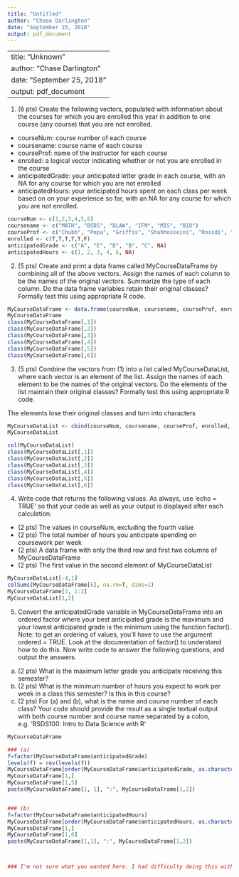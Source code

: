 ---
title: "Untitled"
author: "Chase Darlington"
date: "September 25, 2018"
output: pdf_document
---


---
title: "Unknown"
author: "Chase Darlington"
date: "September 25, 2018"
output: pdf_document
---

1. (6 pts) Create the following vectors, populated with information about the courses for which you are
enrolled this year in addition to one course (any course) that you are not enrolled.
 - courseNum: course number of each course
 - coursename: course name of each course
 - courseProf: name of the instructor for each course
 - enrolled: a logical vector indicating whether or not you are enrolled in the course
 - anticipatedGrade: your anticipated letter grade in each course, with an NA for any course for
   which you are not enrolled
 - anticipatedHours: your anticipated hours spent on each class per week based on on your experience
   so far, with an NA for any course for which you are not enrolled.
   
   
```{r, echo = T}
courseNum <- c(1,2,3,4,5,6)
coursename <- c("MATH", "BSDS", "BLAW", "IFM", "MIS", "BIO")
courseProf <- c("Chubb", "Popa", "Griffis", "Shahhosseini", "Rosidi", "Dickens")
enrolled <- c(T,T,T,T,T,F)
anticipatedGrade <- c("A", "E", "D", "B", "C", NA)
anticipatedHours <- c(1, 2, 3, 4, 5, NA)
```


2. (5 pts) Create and print a data frame called MyCourseDataFrame by combining all of the above vectors.
Assign the names of each column to be the names of the original vectors. Summarize the type of each
column. Do the data frame variables retain their original classes? Formally test this using appropriate
R code.

```{r, echo = T}
MyCourseDataFrame <- data.frame(courseNum, coursename, courseProf, enrolled, anticipatedGrade, anticipatedHours)
MyCourseDataFrame
class(MyCourseDataFrame[,1])
class(MyCourseDataFrame[,2])
class(MyCourseDataFrame[,3])
class(MyCourseDataFrame[,4])
class(MyCourseDataFrame[,5])
class(MyCourseDataFrame[,6])

```


3. (5 pts) Combine the vectors from (1) into a list called MyCourseDataList, where each vector is an
element of the list. Assign the names of each element to be the names of the original vectors. Do the
elements of the list maintain their original classes? Formally test this using appropriate R code.

The elements lose their original classes and turn into characters

```{r, echo = T}
MyCourseDataList <- cbind(courseNum, coursename, courseProf, enrolled, anticipatedGrade, anticipatedHours)
MyCourseDataList

col(MyCourseDataList)
class(MyCourseDataList[,1])
class(MyCourseDataList[,2])
class(MyCourseDataList[,3])
class(MyCourseDataList[,4])
class(MyCourseDataList[,5])
class(MyCourseDataList[,6])
```


4. Write code that returns the following values. As always, use ‘echo = TRUE‘ so that your code as well
as your output is displayed after each calculation:
  - (2 pts) The values in courseNum, excluding the fourth value
  - (2 pts) The total number of hours you anticipate spending on coursework per week
  - (2 pts) A data frame with only the third row and first two columns of MyCourseDataFrame
  - (2 pts) The first value in the second element of MyCourseDataList

```{r, echo = T}
MyCourseDataList[-4,1]
colSums(MyCourseDataFrame[6], na.rm=T, dims=1)
MyCourseDataFrame[3, 1:2]
MyCourseDataList[1,2]


```



5. Convert the anticipatedGrade variable in MyCourseDataFrame into an ordered factor where your
best anticipated grade is the maximum and your lowest anticipated grade is the minimum using the 
function factor(). Note: to get an ordering of values, you’ll have to use the argument ordered =
TRUE. Look at the documentation of factor() to understand how to do this. Now write code to answer
the following questions, and output the answers.

(a) (2 pts) What is the maximum letter grade you anticipate receiving this semester?
(b) (2 pts) What is the minimum number of hours you expect to work per week in a class this semester?
Is this in this course?
(c) (2 pts) For (a) and (b), what is the name and course number of each class? Your code should
provide the result as a single textual output with both course number and course name separated
by a colon, e.g. ‘BSDS100: Intro to Data Science with R‘

```{r, echo=T}
MyCourseDataFrame

### (a)
f=factor(MyCourseDataFrame$anticipatedGrade)
levels(f) = rev(levels(f))
MyCourseDataFrame[order(MyCourseDataFrame$anticipatedGrade, as.character(f), decreasing = FALSE), ]
MyCourseDataFrame[1,]
MyCourseDataFrame[1,5]
paste(MyCourseDataFrame[1, 1], ":", MyCourseDataFrame[1,2])


### (b)
f=factor(MyCourseDataFrame$anticipatedHours)
MyCourseDataFrame[order(MyCourseDataFrame$anticipatedHours, as.character(f), decreasing = FALSE), ]
MyCourseDataFrame[1,]
MyCourseDataFrame[1,6]
paste(MyCourseDataFrame[1,1], ":", MyCourseDataFrame[1,2])



### I'm not sure what you wanted here. I had difficulty doing this without hardcoding the coordinates. I will talk to you about this question later. ###

```

